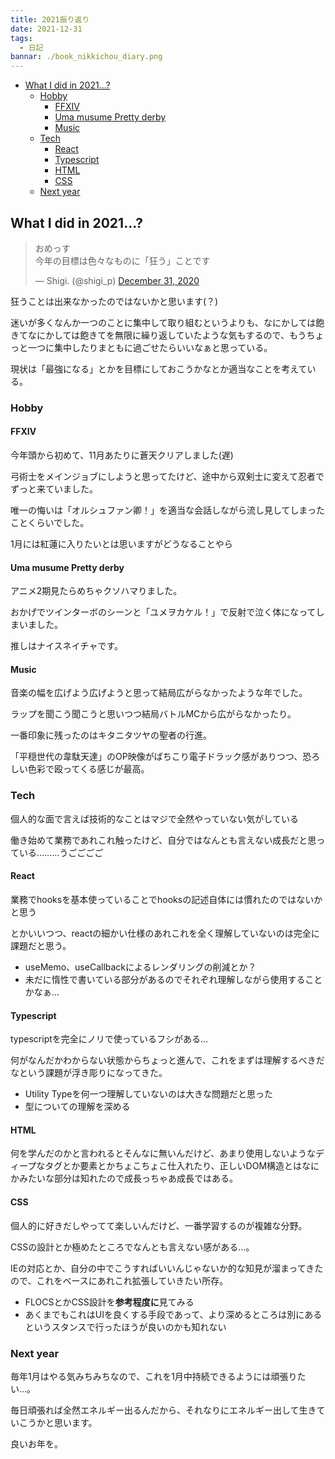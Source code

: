 ```yaml
---
title: 2021振り返り
date: 2021-12-31
tags:
  - 日記
bannar: ./book_nikkichou_diary.png
---
```


- [What I did in 2021...?](#what-i-did-in-2021)
  - [Hobby](#hobby)
    - [FFⅩⅣ](#ffⅹⅳ)
    - [Uma musume Pretty derby](#uma-musume-pretty-derby)
    - [Music](#music)
  - [Tech](#tech)
    - [React](#react)
    - [Typescript](#typescript)
    - [HTML](#html)
    - [CSS](#css)
  - [Next year](#next-year)

## What I did in 2021...?

<blockquote class="twitter-tweet"><p lang="ja" dir="ltr">おめっす<br/>今年の目標は色々なものに「狂う」ことです</p>&mdash; Shigi. (@shigi_p) <a href="https://twitter.com/shigi_p/status/1344663536748822533?ref_src=twsrc%5Etfw">December 31, 2020</a></blockquote> <script async src="https://platform.twitter.com/widgets.js" charset="utf-8"></script>

狂うことは出来なかったのではないかと思います(？)

迷いが多くなんか一つのことに集中して取り組むというよりも、なにかしては飽きてなにかしては飽きてを無限に繰り返していたような気もするので、もうちょっと一つに集中したりまともに過ごせたらいいなぁと思っている。

現状は「最強になる」とかを目標にしておこうかなとか適当なことを考えている。

### Hobby

#### FFⅩⅣ

今年頭から初めて、11月あたりに蒼天クリアしました(遅)

弓術士をメインジョブにしようと思ってたけど、途中から双剣士に変えて忍者でずっと来ていました。

唯一の悔いは「オルシュファン卿！」を適当な会話しながら流し見してしまったことくらいでした。

1月には紅蓮に入りたいとは思いますがどうなることやら

#### Uma musume Pretty derby

アニメ2期見たらめちゃクソハマりました。

おかげでツインターボのシーンと「ユメヲカケル！」で反射で泣く体になってしまいました。

推しはナイスネイチャです。

#### Music

音楽の幅を広げよう広げようと思って結局広がらなかったような年でした。

ラップを聞こう聞こうと思いつつ結局バトルMCから広がらなかったり。

一番印象に残ったのはキタニタツヤの聖者の行進。

「平穏世代の韋駄天達」のOP映像がばちこり電子ドラック感がありつつ、恐ろしい色彩で殴ってくる感じが最高。

### Tech

個人的な面で言えば技術的なことはマジで全然やっていない気がしている

働き始めて業務であれこれ触ったけど、自分ではなんとも言えない成長だと思っている………うごごごご

#### React

業務でhooksを基本使っていることでhooksの記述自体には慣れたのではないかと思う

とかいいつつ、reactの細かい仕様のあれこれを全く理解していないのは完全に課題だと思う。

- useMemo、useCallbackによるレンダリングの削減とか？
- 未だに惰性で書いている部分があるのでそれぞれ理解しながら使用することかなぁ…

#### Typescript

typescriptを完全にノリで使っているフシがある…

何がなんだかわからない状態からちょっと進んで、これをまずは理解するべきだなという課題が浮き彫りになってきた。

- Utility Typeを何一つ理解していないのは大きな問題だと思った
- 型についての理解を深める

#### HTML

何を学んだのかと言われるとそんなに無いんだけど、あまり使用しないようなディープなタグとか要素とかちょこちょこ仕入れたり、正しいDOM構造とはなにかみたいな部分は知れたので成長っちゃあ成長ではある。

#### CSS

個人的に好きだしやってて楽しいんだけど、一番学習するのが複雑な分野。

CSSの設計とか極めたところでなんとも言えない感がある…。

IEの対応とか、自分の中でこうすればいいんじゃないか的な知見が溜まってきたので、これをベースにあれこれ拡張していきたい所存。

- FLOCSとかCSS設計を**参考程度に**見てみる
- あくまでもこれはUIを良くする手段であって、より深めるところは別にあるというスタンスで行ったほうが良いのかも知れない

### Next year

毎年1月はやる気みちみちなので、これを1月中持続できるようには頑張りたい…。

毎日頑張れば全然エネルギー出るんだから、それなりにエネルギー出して生きていこうかと思います。

良いお年を。
